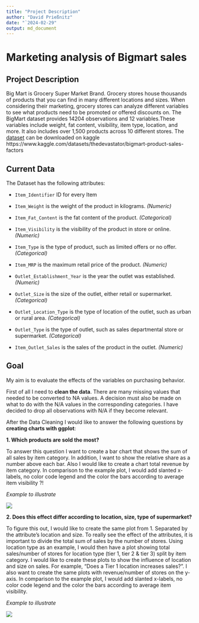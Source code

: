 ```yaml
---
title: "Project Description"
author: "David Prießnitz"
date: "`2024-02-29"
output: md_document
---
```


# Marketing analysis of Bigmart sales

## Project Description
Big Mart is Grocery Super Market Brand.
Grocery stores house thousands of products that you can find in many different locations and sizes. When considering their marketing, grocery stores can analyze different variables to see what products need to be promoted or offered discounts on. The BigMart dataset provides 14204 observations and 12 variables.These variables include weight, fat content, visibility, item type, location, and more. It also includes over 1,500 products across 10 different stores. The [dataset](data.csv) can be downloaded on kaggle https://www.kaggle.com/datasets/thedevastator/bigmart-product-sales-factors  
 

## Current Data
The Dataset has the following attributes: <p>
- `Item_Identifier` ID for every Item <p>
- `Item_Weight`	is the weight of the product in kilograms. *(Numeric)* <p>
- `Item_Fat_Content` is	the fat content of the product. *(Categorical)* <p>
- `Item_Visibility`	is the visibility of the product in store or online. *(Numeric)* <p>
- `Item_Type` is the type of product, such as limited offers or no offer. *(Categorical)* <p>
- `Item_MRP` is	the maximum retail price of the product. *(Numeric)* <p>
- `Outlet_Establishment_Year`	is the year the outlet was established. *(Numeric)* <p>
- `Outlet_Size` is the size of the outlet, either retail or supermarket. *(Categorical)* <p>
- `Outlet_Location_Type` is	the type of location of the outlet, such as urban or rural area. *(Categorical)* <p>
- `Outlet_Type` is	the type of outlet, such as sales departmental store or supermarket. *(Categorical)* <p>
- `Item_Outlet_Sales`	is the sales of the product in the outlet. *(Numeric)* <p>



## Goal
My aim is to evaluate the effects of the variables on purchasing behavior. 

First of all I need to **clean the data**. There are many missing values that needed to be converted to NA values. A decision must also be made on what to do with the N/A values in the corresponding categories. I have decided to drop all observations with N/A if they become relevant.   

After the Data Cleaning I would like to answer the following questions by **creating charts with ggplot**:

**1. Which products are sold the most?**

To answer this question I want to create a bar chart that shows the sum of all sales by item category. In addition, I want to show the relative share as a number above each bar. Also I would like to create a chart total revenue by item category. In comparison to the example plot, I would add slanted x-labels, no color code legend and the 
color the bars according to average item visibility ?! 

*Example to illustrate* <p>
![](Example.png)
 


**2. Does this effect differ according to location, size, type of supermarket?**

To figure this out, I would like to create the same plot from 1. Separated by the attribute's location and size. To really see the effect of the attributes, it is important to divide the total sum of sales by the number of stores. Using location type as an example, I would then have a plot showing total sales/number of stores for location type (tier 1, tier 2 & tier 3) split by item category. I would like to create these plots to show the influence of location and size on sales. For example, "Does a Tier 1 location increases sales?".  I also want to create the same plots with revenue/number of stores on the y-axis. In comparison to the example plot, I would add slanted x-labels, no color code legend and the 
color the bars according to average item visibility. <p> 
*Example to illustrate* <p>
![](Sales_by_Location.png)
